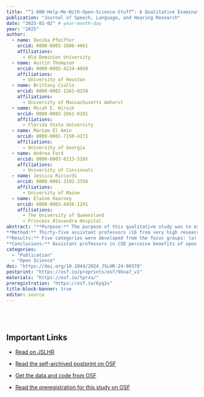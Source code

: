 ```yaml
---
title: "“1-800-Help-Me-With-Open-Science-Stuff”: A Qualitative Examination of Open Science Practices in Communication Sciences and Disorders"
publication: "Journal of Speech, Language, and Hearing Research"
date: "2025-01-02" # year-month-day
year: "2025"
author: 
  - name: Danika Pfeiffer
    orcid: 0000-0003-1080-4961
    affiliations:
      - Old Dominion University
  - name: Austin Thompson
    orcid: 0000-0002-4224-4850
    affiliations:
      - University of Houston
  - name: Brittany Ciullo
    orcid: 0000-0002-1261-0258
    affiliations:
      - University of Massachusetts Amherst
  - name: Micah E. Hirsch 
    orcid: 0000-0002-2661-0101
    affiliations:
      - Florida State University
  - name: Mariam El Amin
    orcid: 0000-0001-7150-4271
    affiliations:
      - University of Georgia
  - name: Andrea Ford
    orcid: 0000-0003-0213-526X
    affiliations:
      - University of Cincinnati
  - name: Jessica Riccardi
    orcid: 0000-0002-3102-3358
    affiliations:
      - University of Maine
  - name: Elaine Kearney
    orcid: 0000-0003-4456-1291
    affiliations:
      - The University of Queensland
      - Princess Alexandra Hospital
abstract: "**Purpose:** The purpose of this qualitative study was to examine the perceptions of communication sciences and disorders (CSD) assistant professors in the United States related to barriers and facilitators to engaging in open science practices and identify opportunities for improving open science training and support in the field. <br>
**Method:** Thirty-five assistant professors (16 from very high research activity [R1] institutions, 19 from institutions with other Carnegie classifications) participated in one 1-hr virtual focus group conducted via Zoom recording technology. The researchers used a conventional content analysis approach to analyze the focus group data and develop categories from the discussions. <br>
**Results:** Five categories were developed from the focus groups: (a) a desire to learn about open science through opportunities for independent learning and learning with peers; (b) perceived benefits of engaging in open science on assistant professors' careers, the broader scientific community, and the quality of research in the field of CSD; (c) personal factors that act as barriers and/or facilitators to engaging in open science practices; (d) systemic factors that act as barriers and/or facilitators to engaging in open science practices; and (e) differences in perceptions of R1 and non-R1 assistant professors. <br>
**Conclusions:** Assistant professors in CSD perceive benefits of open science for their careers, the scientific community, and the field. However, they face many barriers (e.g., time, lack of knowledge and training), which impede their engagement in open science practices. Preliminary recommendations for CSD assistant professors, academic institutions, publishers, and funding agencies are provided to reduce barriers to engagement in open science practices."
categories: 
  - "Publication"
  - "Open Science"
doi: "https://doi.org/10.1044/2024_JSLHR-24-00378"
postprint: "https://osf.io/preprints/osf/9kxa7_v1"
materials: "https://osf.io/tprzu/"
preregistration: "https://osf.io/6yq2s"
title-block-banner: true
editor: source
---
```


\
\

## Important Links

-   [Read on JSLHR]({{< meta doi>}})

-   [Read the self-archived postprint on OSF](https://osf.io/preprints/osf/9kxa7_v1)

-   [Get the data and code from OSF](https://osf.io/tprzu/)

-   [Read the preregistration for this study on OSF](https://osf.io/6yq2s)
